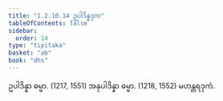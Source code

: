 ```yaml
---
title: "1.2.10.14 ဥပါဒိန္နဒုက"
tableOfContents: false
sidebar:
  order: 14
type: "tipitaka"
basket: "ab"
book: "dhs"
---
```



<DynamicBreadcrumb />

<Division number="90" book="dhs" e="ch" v="29" p="12">

<Paragraph number="212" book="dhs">
ဥပါဒိန္နာ ဓမ္မာ. (<Emphasis>1217, 1551</Emphasis>)
</Paragraph>

<Paragraph number="213" book="dhs">
အနုပါဒိန္နာ ဓမ္မာ. (<Emphasis>1218, 1552</Emphasis>)

</Paragraph>
</Division>

<Paragraph number="214" type="center" book="dhs">
မဟန္တရဒုကံ.
</Paragraph>